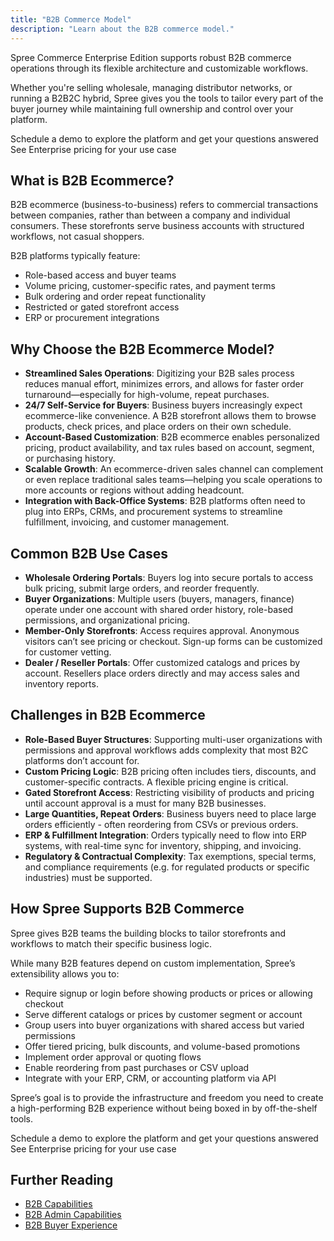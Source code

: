 ```yaml
---
title: "B2B Commerce Model"
description: "Learn about the B2B commerce model."
---
```


Spree Commerce Enterprise Edition supports robust B2B commerce operations through its flexible architecture and customizable workflows.

Whether you're selling wholesale, managing distributor networks, or running a B2B2C hybrid, Spree gives you the tools to tailor every part of the buyer journey while maintaining full ownership and control over your platform.

<Columns cols={2}>
  <Card title="Book a Demo" icon="eye" href="https://getvendo.com/book-a-demo/" cta="Click here">
    Schedule a demo to explore the platform and get your questions answered
  </Card>

  <Card title="Ask for Pricing" icon="dollar-sign" href="https://spreecommerce.org/get-started/" cta="Click here">
    See Enterprise pricing for your use case
  </Card>
</Columns>

## What is B2B Ecommerce?

B2B ecommerce (business-to-business) refers to commercial transactions between companies, rather than between a company and individual consumers. These storefronts serve business accounts with structured workflows, not casual shoppers.

B2B platforms typically feature:

- Role-based access and buyer teams
- Volume pricing, customer-specific rates, and payment terms
- Bulk ordering and order repeat functionality
- Restricted or gated storefront access
- ERP or procurement integrations

## Why Choose the B2B Ecommerce Model?

- **Streamlined Sales Operations**: Digitizing your B2B sales process reduces manual effort, minimizes errors, and allows for faster order turnaround—especially for high-volume, repeat purchases.
- **24/7 Self-Service for Buyers**: Business buyers increasingly expect ecommerce-like convenience. A B2B storefront allows them to browse products, check prices, and place orders on their own schedule.
- **Account-Based Customization**: B2B ecommerce enables personalized pricing, product availability, and tax rules based on account, segment, or purchasing history.
- **Scalable Growth**: An ecommerce-driven sales channel can complement or even replace traditional sales teams—helping you scale operations to more accounts or regions without adding headcount.
- **Integration with Back-Office Systems**: B2B platforms often need to plug into ERPs, CRMs, and procurement systems to streamline fulfillment, invoicing, and customer management.

## Common B2B Use Cases

- **Wholesale Ordering Portals**: Buyers log into secure portals to access bulk pricing, submit large orders, and reorder frequently.
- **Buyer Organizations**: Multiple users (buyers, managers, finance) operate under one account with shared order history, role-based permissions, and organizational pricing.
- **Member-Only Storefronts**: Access requires approval. Anonymous visitors can’t see pricing or checkout. Sign-up forms can be customized for customer vetting.
- **Dealer / Reseller Portals**: Offer customized catalogs and prices by account. Resellers place orders directly and may access sales and inventory reports.

## Challenges in B2B Ecommerce

- **Role-Based Buyer Structures**: Supporting multi-user organizations with permissions and approval workflows adds complexity that most B2C platforms don’t account for.
- **Custom Pricing Logic**: B2B pricing often includes tiers, discounts, and customer-specific contracts. A flexible pricing engine is critical.
- **Gated Storefront Access**: Restricting visibility of products and pricing until account approval is a must for many B2B businesses.
- **Large Quantities, Repeat Orders**: Business buyers need to place large orders efficiently - often reordering from CSVs or previous orders.
- **ERP & Fulfillment Integration**: Orders typically need to flow into ERP systems, with real-time sync for inventory, shipping, and invoicing.
- **Regulatory & Contractual Complexity**: Tax exemptions, special terms, and compliance requirements (e.g. for regulated products or specific industries) must be supported.

## How Spree Supports B2B Commerce

Spree gives B2B teams the building blocks to tailor storefronts and workflows to match their specific business logic.

While many B2B features depend on custom implementation, Spree’s extensibility allows you to:

- Require signup or login before showing products or prices or allowing checkout
- Serve different catalogs or prices by customer segment or account
- Group users into buyer organizations with shared access but varied permissions
- Offer tiered pricing, bulk discounts, and volume-based promotions
- Implement order approval or quoting flows
- Enable reordering from past purchases or CSV upload
- Integrate with your ERP, CRM, or accounting platform via API

Spree’s goal is to provide the infrastructure and freedom you need to create a high-performing B2B experience without being boxed in by off-the-shelf tools.

<Columns cols={2}>
  <Card title="Book a Demo" icon="eye" href="https://getvendo.com/book-a-demo/" cta="Click here">
    Schedule a demo to explore the platform and get your questions answered
  </Card>

  <Card title="Ask for Pricing" icon="dollar-sign" href="https://spreecommerce.org/get-started/" cta="Click here">
    See Enterprise pricing for your use case
  </Card>
</Columns>

## Further Reading
- [<u>B2B Capabilities</u>](https://spreecommerce.org/docs/use-case/b2b/b2b-capabilities)
- [<u>B2B Admin Capabilities</u>](https://spreecommerce.org/docs/use-case/b2b/b2b-admin-capabilities)
- [<u>B2B Buyer Experience</u>](https://spreecommerce.org/docs/use-case/b2b/b2b-buyer-experience)